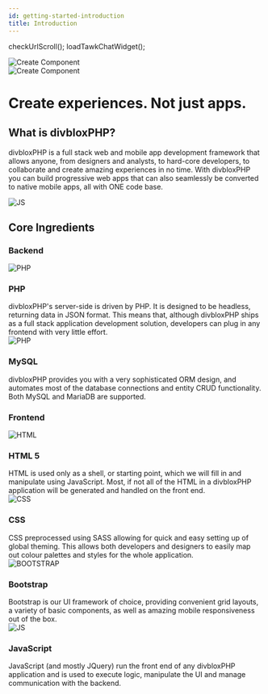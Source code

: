 ```yaml
---
id: getting-started-introduction
title: Introduction
---
```


checkUrlScroll();
loadTawkChatWidget();

<div className="text--center show-in-dark-mode">
 <img data-action="zoom"  alt="Create Component" src={useBaseUrl('_media/divblox_php_white.png')} />
</div>

<div className="text--center hide-in-dark-mode">
 <img data-action="zoom"  alt="Create Component" src={useBaseUrl('_media/divblox_php_black.png')} />
</div>

<div className="text--center">
 <h1>Create experiences. Not just apps. </h1>
</div>

## What is divbloxPHP?

divbloxPHP is a full stack web and mobile app development framework that allows anyone, from designers and analysts, to hard-core developers, to collaborate and create amazing experiences in no time.
With divbloxPHP you can build progressive web apps that can also seamlessly be converted to native mobile apps, all with ONE code base.

<div className="text--center">
    <img data-action="zoom"  alt="JS" src={useBaseUrl('_getting-started-media/web_based_developers.jpg')} />
</div>

## Core Ingredients

### Backend

<div className="card">
    <div className="card__body">
        <div className="container">
            <div className="row">
                <div className="col col--3 text--center" style={{margin:'auto'}}>
                    <img data-action="zoom"  alt="PHP" src={useBaseUrl('_media/php.png')} style={{height: '100px'}} />
                </div>
                <div className="col col--9">
                    <h3>PHP</h3> divbloxPHP's server-side is driven by PHP. It is designed to be headless, returning data in JSON format. This means that, although divbloxPHP ships
                    as a full stack application development solution, developers can plug in any frontend with very little effort.
                </div>
            </div>
        </div>
    </div>
</div>

<div className="card">
    <div className="card__body">
        <div className="container">
            <div className="row">
                <div className="col col--3 text--center" style={{margin:'auto'}}>
                    <img data-action="zoom"  alt="PHP" src={useBaseUrl('_media/mysql_logo.png')} style={{height: '100px'}} />
                </div>
                <div className="col col--9">
                    <h3>MySQL</h3> divbloxPHP provides you with a very sophisticated ORM design,
                    and automates most of the database connections and entity CRUD functionality. Both MySQL and MariaDB
                    are supported.
                </div>
            </div>
        </div>
    </div>
</div>

### Frontend

<div className="card">
    <div className="card__body">
        <div className="container">
            <div className="row">
                <div className="col col--3 text--center" style={{margin:'auto'}}>
                    <img data-action="zoom"  alt="HTML" src={useBaseUrl('_media/html.ico')} style={{height: '100px'}} />
                </div>
                <div className="col col--9">
                    <h3>HTML 5</h3> HTML is used only as a shell, or starting point, which we will fill in and manipulate using JavaScript. Most, if not all
                    of the HTML in a divbloxPHP application will be generated and handled on the front end.
                </div>
            </div>
        </div>
    </div>
</div>

<div className="card">
    <div className="card__body">
        <div className="container">
            <div className="row">
                <div className="col col--3 text--center" style={{margin:'auto'}}>
                    <img data-action="zoom"  alt="CSS" src={useBaseUrl('_media/css.png')} style={{height: '100px'}} />
                </div>
                <div className="col col--9">
                    <h3>CSS</h3> CSS preprocessed using SASS allowing for quick and easy setting up of global theming. This allows both developers
                    and designers to easily map out colour palettes and styles for the whole application.
                </div>
            </div>
        </div>
    </div>
</div>

<div className="card">
    <div className="card__body">
        <div className="container">
            <div className="row">
                <div className="col col--3 text--center" style={{margin:'auto'}}>
                    <img data-action="zoom"  alt="BOOTSTRAP" src={useBaseUrl('_media/bootstrap.png')} style={{height: '100px'}} />
                </div>
                <div className="col col--9">
                    <h3>Bootstrap </h3> Bootstrap is our UI framework of choice, providing convenient grid layouts, a variety of basic components,
                    as well as amazing mobile responsiveness out of the box.
                </div>
            </div>
        </div>
    </div>
</div>


<div className="card">
    <div className="card__body">
        <div className="container">
            <div className="row">
                <div className="col col--3 text--center" style={{margin:'auto'}}>
                    <img data-action="zoom"  alt="JS" src={useBaseUrl('_media/js.jpg')} style={{height: '100px'}} />
                </div>
                <div className="col col--9">
                    <h3>JavaScript</h3> JavaScript (and mostly JQuery) run the front end of any divbloxPHP application and is used to execute logic,
                    manipulate the UI and manage communication with the backend.
                </div>
            </div>
        </div>
    </div>
</div>



